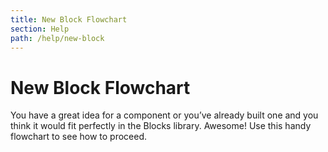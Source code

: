 ```yaml
---
title: New Block Flowchart
section: Help
path: /help/new-block
---
```



# New Block Flowchart

You have a great idea for a component or you’ve already built one and you think it would fit perfectly in the Blocks library. Awesome! Use this handy flowchart to see how to proceed.

<Flowchart />

